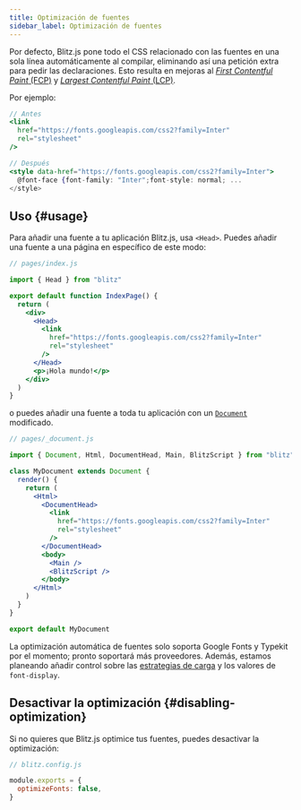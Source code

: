 ```yaml
---
title: Optimización de fuentes
sidebar_label: Optimización de fuentes
---
```


Por defecto, Blitz.js pone todo el CSS relacionado con las fuentes en una
sola línea automáticamente al compilar, eliminando así una petición extra
para pedir las declaraciones. Esto resulta en mejoras al
[_First Contentful Paint_ (FCP)](https://web.dev/fcp/) y
[_Largest Contentful Paint_ (LCP)](https://vercel.com/blog/core-web-vitals#largest-contentful-paint).

Por ejemplo:

```jsx
// Antes
<link
  href="https://fonts.googleapis.com/css2?family=Inter"
  rel="stylesheet"
/>

// Después
<style data-href="https://fonts.googleapis.com/css2?family=Inter">
  @font-face {font-family: "Inter";font-style: normal; ...
</style>
```

## Uso {#usage}

Para añadir una fuente a tu aplicación Blitz.js, usa `<Head>`. Puedes
añadir una fuente a una página en específico de este modo:

```jsx
// pages/index.js

import { Head } from "blitz"

export default function IndexPage() {
  return (
    <div>
      <Head>
        <link
          href="https://fonts.googleapis.com/css2?family=Inter"
          rel="stylesheet"
        />
      </Head>
      <p>¡Hola mundo!</p>
    </div>
  )
}
```

o puedes añadir una fuente a toda tu aplicación con un
[`Document`](./document-component) modificado.

```jsx
// pages/_document.js

import { Document, Html, DocumentHead, Main, BlitzScript } from "blitz"

class MyDocument extends Document {
  render() {
    return (
      <Html>
        <DocumentHead>
          <link
            href="https://fonts.googleapis.com/css2?family=Inter"
            rel="stylesheet"
          />
        </DocumentHead>
        <body>
          <Main />
          <BlitzScript />
        </body>
      </Html>
    )
  }
}

export default MyDocument
```

La optimización automática de fuentes solo soporta Google Fonts y Typekit
por el momento; pronto soportará más proveedores. Además, estamos
planeando añadir control sobre las
[estrategias de carga](https://github.com/vercel/next.js/issues/21555) y
los valores de `font-display`.

## Desactivar la optimización {#disabling-optimization}

Si no quieres que Blitz.js optimice tus fuentes, puedes desactivar la
optimización:

```js
// blitz.config.js

module.exports = {
  optimizeFonts: false,
}
```
